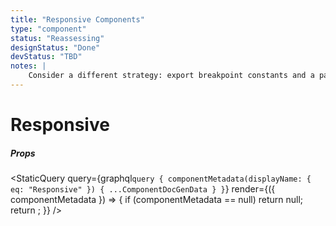 ```yaml
---
title: "Responsive Components"
type: "component"
status: "Reassessing"
designStatus: "Done"
devStatus: "TBD"
notes: |
    Consider a different strategy: export breakpoint constants and a passthrough to react-responsive. Current components are less flexible than needed ( from x-small to medium is not possible without strange repetition).
---
```



# Responsive

##### Props

<StaticQuery
  query={graphql`query {
    componentMetadata(displayName: { eq: "Responsive" }) { ...ComponentDocGenData }
  }`}
  render={({ componentMetadata }) => {
    if (componentMetadata == null) return null;
    return <PropsTable propMetaData={componentMetadata.props} />;
  }}
/>

